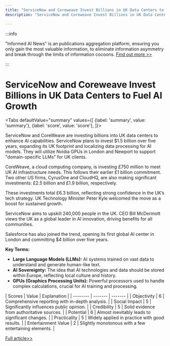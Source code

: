```yaml
---
title: "ServiceNow and Coreweave Invest Billions in UK Data Centers to Fuel AI Growth"
description: "ServiceNow and Coreweave Invest Billions in UK Data Centers to Fuel AI Growth"

---
```



:::info

"Informed AI News" is an publications aggregation platform, ensuring you only gain the most valuable information, to eliminate information asymmetry and break through the limits of information cocoons.  [Find out more >>](/)

:::

# ServiceNow and Coreweave Invest Billions in UK Data Centers to Fuel AI Growth


<Tabs
	defaultValue="summary"
	values={[
	{label: 'summary', value: 'summary'},
	{label: 'score', value: 'score'},
]}>
<TabItem value="summary">


ServiceNow and CoreWeave are investing billions into UK data centers to enhance AI capabilities. ServiceNow plans to invest $1.5 billion over five years, expanding its UK footprint and localizing data processing for AI models. They will utilize Nvidia GPUs in London and Newport to support "domain-specific LLMs" for UK clients.

CoreWeave, a cloud computing company, is investing £750 million to meet UK AI infrastructure needs. This follows their earlier £1 billion commitment. Two other US firms, CyrusOne and CloudHQ, are also making significant investments: £2.5 billion and £1.9 billion, respectively.

These investments total £6.3 billion, reflecting strong confidence in the UK’s tech strategy. UK Technology Minister Peter Kyle welcomed the move as a boost for sustained growth.

ServiceNow aims to upskill 240,000 people in the UK. CEO Bill McDermott views the UK as a global leader in AI innovation, driving benefits for all communities.

Salesforce has also joined the trend, opening its first global AI center in London and committing $4 billion over five years.

**Key Terms:**
- **Large Language Models (LLMs):** AI systems trained on vast data to understand and generate human-like text.
- **AI Sovereignty:** The idea that AI technologies and data should be stored within Europe, reflecting local culture and history.
- **GPUs (Graphics Processing Units):** Powerful processors used to handle complex calculations, crucial for AI training and processing.
</TabItem>
<TabItem value="score">
	| Scores     | Value   | Explanation |
	| -------- | ------- | ------- |
	| Objectivity  | 6    | Comprehensive reporting with in-depth analysis.    |
	| Social Impact | 5     | Significantly influences public opinion.    |
	| Credibility    | 5    | Solid evidence from authoritative sources.    |
	| Potential    | 6    | Almost inevitably leads to significant changes.    |
	| Practicality    | 5    | Widely applied in practice with good results.    |
	| Entertainment Value    | 2    | Slightly monotonous with a few entertaining elements.    |
</TabItem>
</Tabs>

[Full article>>](https://www.cnbc.com/2024/10/14/servicenow-to-invest-1point5-billion-in-uk-to-localize-ai-data-processing.html)
